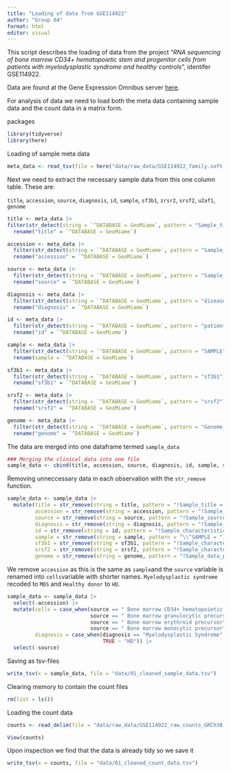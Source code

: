 ```yaml
---
title: "Loading of data from GSE114922"
author: "Group 04"
format: html
editor: visual
---
```


This script describes the loading of data from the project "*RNA sequencing of bone marrow CD34+ hematopoietic stem and progenitor cells from patients with myelodysplastic syndrome and healthy controls*", identifer GSE114922.

Data are found at the Gene Expression Omnibus server [here](https://www.ncbi.nlm.nih.gov/geo/query/acc.cgi?acc=GSE114922).

For analysis of data we need to load both the meta data containing sample data and the count data in a matrix form.

packages

```r
library(tidyverse)
library(here)
```

Loading of sample meta data

```r
meta_data <- read_tsv(file = here("data/raw_data/GSE114922_family.soft.gz"))
```

Next we need to extract the necessary sample data from this one column table. These are:

`title`, `accession`, `source`, `diagnosis`, `id`, `sample`, `sf3b1`, `zrsr2`, `srsf2`, `u2af1`, `genome`

```r
title <- meta_data |> 
filter(str_detect(string = `^DATABASE = GeoMiame`, pattern = "Sample_title =") == TRUE) |> 
  rename("title" = `^DATABASE = GeoMiame`)

accession <- meta_data |> 
  filter(str_detect(string = `^DATABASE = GeoMiame`, pattern = "Sample_geo_accession") == TRUE) |> 
  rename("accession" = `^DATABASE = GeoMiame`)

source <- meta_data |> 
  filter(str_detect(string = `^DATABASE = GeoMiame`, pattern = "Sample_source_name_ch1") == TRUE) |> 
  rename("source" = `^DATABASE = GeoMiame`)

diagnosis <- meta_data |> 
  filter(str_detect(string = `^DATABASE = GeoMiame`, pattern = "disease status") == TRUE) |> 
  rename("diagnosis" = `^DATABASE = GeoMiame`)

id <- meta_data |> 
  filter(str_detect(string = `^DATABASE = GeoMiame`, pattern = "patient id") == TRUE) |> 
  rename("id" = `^DATABASE = GeoMiame`)

sample <- meta_data |> 
  filter(str_detect(string = `^DATABASE = GeoMiame`, pattern = "SAMPLE") == TRUE) |> 
  rename(sample = `^DATABASE = GeoMiame`)

sf3b1 <- meta_data |> 
  filter(str_detect(string = `^DATABASE = GeoMiame`, pattern = "sf3b1")  == TRUE) |> 
  rename("sf3b1" = `^DATABASE = GeoMiame`)

srsf2 <- meta_data |> 
  filter(str_detect(string = `^DATABASE = GeoMiame`, pattern = "srsf2")  == TRUE) |> 
  rename("srsf2" = `^DATABASE = GeoMiame`)

genome <- meta_data |> 
  filter(str_detect(string = `^DATABASE = GeoMiame`, pattern = "Genome_build") == TRUE) |> 
  rename("genome" = `^DATABASE = GeoMiame`)
```

The data are merged into one dataframe termed `sample_data`

```r
### Merging the clinical data into one file
sample_data <- cbind(title, accession, source, diagnosis, id, sample, sf3b1, srsf2, genome) 

```

Removing unneccessary data in each observation with the `str_remove` function.

```r
sample_data <- sample_data |> 
  mutate(title = str_remove(string = title, pattern = "!Sample_title = "),
         accession = str_remove(string = accession, pattern = "!Sample_geo_accession = "), 
         source = str_remove(string = source, pattern = "!Sample_source_name_ch1 ="), 
         diagnosis = str_remove(string = diagnosis, pattern = "!Sample_characteristics_ch1 = disease status: "),
         id = str_remove(string = id, pattern = "!Sample_characteristics_ch1 = patient id: "), 
         sample = str_remove(string = sample, pattern = "\\^SAMPLE = "), 
         sf3b1 = str_remove(string = sf3b1, pattern = "!Sample_characteristics_ch1 = sf3b1 mutational status: "),
         srsf2 = str_remove(string = srsf2, pattern = "!Sample_characteristics_ch1 = srsf2 mutational status: "), 
         genome = str_remove(string = genome, pattern = "!Sample_data_processing = Genome_build: "))

```

We remove `accession` as this is the same as `sample`and the `source` variable is renamed into `cells`variable with shorter names. `Myelodysplastic syndrome` recoded to `MDS` and `Healthy donor` to `HD`.

```r
sample_data <- sample_data |> 
  select(-accession) |> 
  mutate(cells = case_when(source == " Bone marrow CD34+ hematopoietic stem/progenitor cells" ~ "HSC", 
                           source == " Bone marrow granulocytic precursor" ~ "granulocytic",
                           source == " Bone marrow erythroid precursor" ~ "erythroid", 
                           source == " Bone marrow monocytic precursor" ~ "monocytic"),
         diagnosis = case_when(diagnosis == "Myelodysplastic Syndrome" ~ "MDS", 
                               TRUE ~ "HD")) |> 
  select(-source)
```

Saving as tsv-files

```r
write_tsv(x = sample_data, file = "data/01_cleaned_sample_data.tsv")
```

Clearing memory to contain the count files

```r
rm(list = ls())
```

Loading the count data

```r
counts <- read_delim(file = "data/raw_data/GSE114922_raw_counts_GRCh38.p13_NCBI.tsv.gz", delim = "\t")

View(counts)
```

Upon inspection we find that the data is already tidy so we save it

```r
write_tsv(x = counts, file = "data/01_cleaned_count_data.tsv")
```
